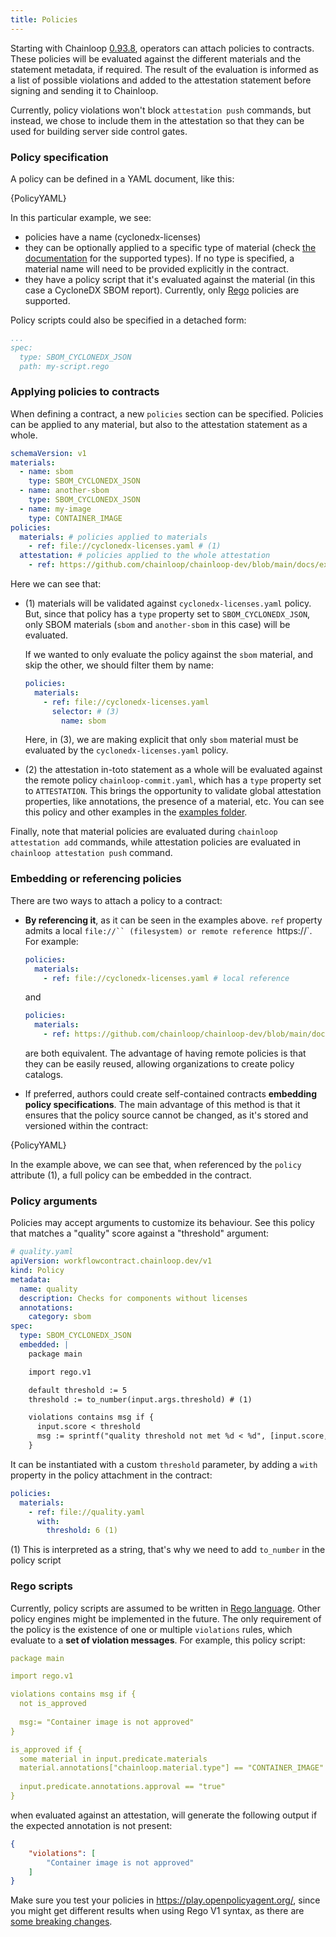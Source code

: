 ```yaml
---
title: Policies
---
```



Starting with Chainloop [0.93.8](https://github.com/chainloop-dev/chainloop/releases/tag/v0.93.8), operators can attach policies to contracts. 
These policies will be evaluated against the different materials and the statement metadata, if required. The result of the evaluation is informed as a list of possible violations and added to the attestation statement
before signing and sending it to Chainloop. 

Currently, policy violations won't block `attestation push` commands, but instead, we chose to include them in the attestation so that they can 
be used for building server side control gates.

### Policy specification
A policy can be defined in a YAML document, like this:

<CodeBlock language="yaml" title="cyclonedx-licenses.yaml" showLineNumbers>
  {PolicyYAML}
</CodeBlock>

In this particular example, we see:
* policies have a name (cyclonedx-licenses)
* they can be optionally applied to a specific type of material (check [the documentation](./operator/contract#material-schema) for the supported types). If no type is specified, a material name will need to be provided explicitly in the contract.
* they have a policy script that it's evaluated against the material (in this case a CycloneDX SBOM report). Currently, only [Rego](https://www.openpolicyagent.org/docs/latest/policy-language/#learning-rego) policies are supported.

Policy scripts could also be specified in a detached form:
```yaml
...
spec:
  type: SBOM_CYCLONEDX_JSON
  path: my-script.rego
```

### Applying policies to contracts
When defining a contract, a new `policies` section can be specified. Policies can be applied to any material, but also to the attestation statement as a whole.
```yaml
schemaVersion: v1
materials:
  - name: sbom
    type: SBOM_CYCLONEDX_JSON
  - name: another-sbom
    type: SBOM_CYCLONEDX_JSON
  - name: my-image
    type: CONTAINER_IMAGE
policies:
  materials: # policies applied to materials
    - ref: file://cyclonedx-licenses.yaml # (1)
  attestation: # policies applied to the whole attestation
    - ref: https://github.com/chainloop/chainloop-dev/blob/main/docs/examples/policies/chainloop-commit.yaml # (2)
```
Here we can see that:
- (1) materials will be validated against `cyclonedx-licenses.yaml` policy. But, since that policy has a `type` property set to `SBOM_CYCLONEDX_JSON`, only SBOM materials (`sbom` and `another-sbom` in this case) will be evaluated. 
  
  If we wanted to only evaluate the policy against the `sbom` material, and skip the other, we should filter them by name:
  ```yaml
  policies:
    materials:
      - ref: file://cyclonedx-licenses.yaml
        selector: # (3)
          name: sbom
  ```
  Here, in (3), we are making explicit that only `sbom` material must be evaluated by the `cyclonedx-licenses.yaml` policy.
- (2) the attestation in-toto statement as a whole will be evaluated against the remote policy `chainloop-commit.yaml`, which has a `type` property set to `ATTESTATION`. 
  This brings the opportunity to validate global attestation properties, like annotations, the presence of a material, etc. You can see this policy and other examples in the [examples folder](https://github.com/chainloop-dev/chainloop/tree/main/docs/examples/policies).

Finally, note that material policies are evaluated during `chainloop attestation add` commands, while attestation policies are evaluated in `chainloop attestation push` command.

### Embedding or referencing policies
There are two ways to attach a policy to a contract:
* **By referencing it**, as it can be seen in the examples above. `ref` property admits a local `file://`` (filesystem) or remote reference `https://`. For example:
  ```yaml
  policies:
    materials: 
      - ref: file://cyclonedx-licenses.yaml # local reference
  ```
  and
  ```yaml
  policies:
    materials:
      - ref: https://github.com/chainloop/chainloop-dev/blob/main/docs/examples/policies/cyclonedx-licenses.yaml
  ```
  are both equivalent. The advantage of having remote policies is that they can be easily reused, allowing organizations to create policy catalogs.

* If preferred, authors could create self-contained contracts **embedding policy specifications**. The main advantage of this method is that it ensures that the policy source cannot be changed, as it's stored and versioned within the contract:

<CodeBlock language="yaml" title="cyclonedx-licenses.yaml" showLineNumbers>
  {PolicyYAML}
</CodeBlock>

In the example above, we can see that, when referenced by the `policy` attribute (1), a full policy can be embedded in the contract.

### Policy arguments
Policies may accept arguments to customize its behaviour. See this policy that matches a "quality" score against a "threshold" argument:
```yaml
# quality.yaml
apiVersion: workflowcontract.chainloop.dev/v1
kind: Policy
metadata:
  name: quality
  description: Checks for components without licenses
  annotations:
    category: sbom
spec:
  type: SBOM_CYCLONEDX_JSON
  embedded: |
    package main

    import rego.v1

    default threshold := 5
    threshold := to_number(input.args.threshold) # (1)

    violations contains msg if {
      input.score < threshold
      msg := sprintf("quality threshold not met %d < %d", [input.score, threshold])
    }
```

It can be instantiated with a custom `threshold` parameter, by adding a `with` property in the policy attachment in the contract:
```yaml
policies:
  materials:
    - ref: file://quality.yaml
      with:
        threshold: 6 (1)
```
(1) This is interpreted as a string, that's why we need to add `to_number` in the policy script

### Rego scripts
Currently, policy scripts are assumed to be written in [Rego language](https://www.openpolicyagent.org/docs/latest/policy-language/#learning-rego). Other policy engines might be implemented in the future.
The only requirement of the policy is the existence of one or multiple `violations` rules, which evaluate to a **set of violation messages**.
For example, this policy script:
```yaml
package main

import rego.v1

violations contains msg if {
  not is_approved
  
  msg:= "Container image is not approved"
}

is_approved if {
  some material in input.predicate.materials
  material.annotations["chainloop.material.type"] == "CONTAINER_IMAGE"
  
  input.predicate.annotations.approval == "true"
}
```
when evaluated against an attestation, will generate the following output if the expected annotation is not present:
```json
{
    "violations": [
        "Container image is not approved"
    ]
}
```
Make sure you test your policies in https://play.openpolicyagent.org/, since you might get different results when using Rego V1 syntax, as there are [some breaking changes](https://www.openpolicyagent.org/docs/latest/opa-1/).